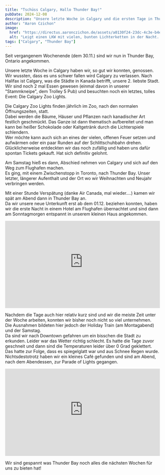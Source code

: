 ```yaml
---
title: "Tschüss Calgary, Hallo Thunder Bay!"
pubDate: 2024-12-08
description: "Unsere letzte Woche in Calgary und die ersten Tage in Thunder Bay."
author: "Aaron Czichon"
image:
  href: "https://directus.aaronczichon.de/assets/a0130f24-23dc-4c3e-b4e9-00ebd4f4e625.jpg?quality=70&width=1600"
  alt: "Leigt einen LKW mit vielen, bunten Lichterketten in der Nacht. Die Lichterketten leuchten in unterschiedlichen Farben."
tags: ["Calgary", "Thunder Bay"]
---
```



Seit vergangenem Wochenende (dem 30.11.) sind wir nun in Thunder Bay, Ontario angekommen.

Unsere letzte Woche in Calgary haben wir, so gut wir konnten, genossen. Wir wussten, dass es uns schwer fallen wird Calgary zu verlassen. Nach Halifax ist Calgary, was die Städte in Kanada betrifft, unsere 2. liebste Stadt.    
Wir sind noch 2 mal Essen gewesen (einmal davon in unserer "Stammkneipe", dem Trolley 5 Pub) und besuchten noch ein letztes, tolles Event: Die Calgary Zoo Lights.

<DirectusImage assetId="508f0e22-d369-4a42-9321-d1f446f0dd44.jpg" />

Die Calgary Zoo Lights finden jährlich im Zoo, nach den normalen Öffnungszeiten, statt.    
Dabei werden die Bäume, Häuser und Pflanzen nach kanadischer Art festlich geschmückt. Das Ganze ist dann thematisch aufbereitet und man kann bei heißer Schokolade oder Kaltgetränk durch die Lichterspiele schlendern.    
Wer möchte kann auch sich an eines der vielen, offenen Feuer setzen und aufwärmen oder ein paar Runden auf der Schlittschuhbahn drehen.    
Glücklicherweise entdeckten wir das noch zufällig und haben uns dafür spontan Tickets gekauft. Hat sich definitiv gelohnt.

<DirectusGallery folderName="52 Way To Thunder Bay" />

Am Samstag hieß es dann, Abschied nehmen von Calgary und sich auf den Weg zum Flughafen machen.    
Es ging, mit einem Zwischenstopp in Toronto, nach Thunder Bay. Unser letzter, längerer Aufenthalt und der Ort wo wir Weihnachten und Neujahr verbringen werden.   

<DirectusImage assetId="9930411d-b5e9-458f-9839-c0033d31e713.jpg" />

Mit einer Stunde Verspätung (danke Air Canada, mal wieder....) kamen wir spät am Abend dann in Thunder Bay an.   
Da wir unsere neue Unterkunft erst ab dem 01.12. beziehen konnten, haben wir die erste Nacht in einem Hotel am Flughafen übernachtet und sind dann am Sonntagmorgen entspannt in unserem kleinen Haus angekommen.

<div style="position: relative; padding-top: 56.25%;">
  <iframe
    src="https://customer-rnx58v5rm01lsk0m.cloudflarestream.com/8083696f31897ad80b43b87b49e5e750/iframe?poster=https%3A%2F%2Fcustomer-rnx58v5rm01lsk0m.cloudflarestream.com%2F8083696f31897ad80b43b87b49e5e750%2Fthumbnails%2Fthumbnail.jpg%3Ftime%3D%26height%3D600"
    loading="lazy"
    style="border: none; position: absolute; top: 0; left: 0; height: 100%; width: 100%;"
    allow="accelerometer; gyroscope; autoplay; encrypted-media; picture-in-picture;"
    allowfullscreen="true"
  ></iframe>
</div>

Nachdem die Tage auch hier relativ kurz sind und wir die meiste Zeit unter der Woche arbeiten, konnten wir bisher noch nicht so viel unternehmen.   
Die Ausnahmen bildeten hier jedoch der Holiday Train (am Montagabend) und der Samstag.   
Da sind wir nach Downtown gefahren um ein bisschen die Stadt zu erkunden. Leider war das Wetter richtig schlecht. Es hatte die Tage zuvor geschneit und dann sind die Temperaturen leider über 0 Grad geklettert. Das hatte zur Folge, dass es spiegelglatt war und aus Schnee Regen wurde.   
Nichtsdestotrotz haben wir ein kleines Café gefunden und sind am Abend, nach dem Abendessen, zur Parade of Lights gegangen.

<div style="position: relative; padding-top: 56.25%;">
  <iframe
    src="https://customer-rnx58v5rm01lsk0m.cloudflarestream.com/bc121fd7396a027eb442cc0974c96dc9/iframe?poster=https%3A%2F%2Fcustomer-rnx58v5rm01lsk0m.cloudflarestream.com%2Fbc121fd7396a027eb442cc0974c96dc9%2Fthumbnails%2Fthumbnail.jpg%3Ftime%3D%26height%3D600"
    loading="lazy"
    style="border: none; position: absolute; top: 0; left: 0; height: 100%; width: 100%;"
    allow="accelerometer; gyroscope; autoplay; encrypted-media; picture-in-picture;"
    allowfullscreen="true"
  ></iframe>
</div>

Wir sind gespannt was Thunder Bay noch alles die nächsten Wochen für uns zu bieten hat!
